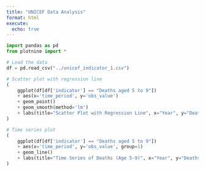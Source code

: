 ```yaml
---
title: "UNICEF Data Analysis"
format: html
execute:
  echo: true
---
```


```python
import pandas as pd
from plotnine import *

# Load the data
df = pd.read_csv("../unicef_indicator_1.csv")

# Scatter plot with regression line
(
    ggplot(df[df['indicator'] == "Deaths aged 5 to 9"])
    + aes(x='time_period', y='obs_value')
    + geom_point()
    + geom_smooth(method='lm')
    + labs(title="Scatter Plot with Regression Line", x="Year", y="Deaths")
)
```
```python
# Time series plot
(
    ggplot(df[df['indicator'] == "Deaths aged 5 to 9"])
    + aes(x='time_period', y='obs_value', group=1)
    + geom_line()
    + labs(title="Time Series of Deaths (Age 5-9)", x="Year", y="Deaths")
)
```

